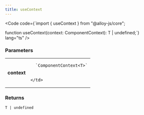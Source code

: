 ```yaml
---
title: useContext
---
```







<Code code={`import { useContext } from "@alloy-js/core";

function useContext<T>(context: ComponentContext<T>): T | undefined;`} lang="ts" />

### Parameters

<table>
  <tr>
    <td style="text-align: right;font-weight: bold;">context</td>
    <td>
    
      `ComponentContext<T>`
      
      
    </td>
  </tr>
</table>



### Returns

<code>T | undefined</code>








